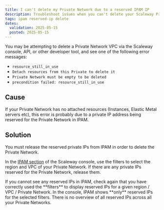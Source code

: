 ```yaml
---
title: I can't delete my Private Network due to a reserved IPAM IP
description: Troubleshoot issues when you can't delete your Scaleway Private Network due to a reserved IP address in IPAM.
tags: ipam reserved-ip delete
dates:
  validation: 2025-05-15
  posted: 2025-05-15
---
```



You may be attempting to delete a Private Network VPC via the Scaleway console, API, or other developer tool, and see one of the following error messages:

- `resource_still_in_use`
- `Detach resources from this Private to delete it`
- `Private Network must be empty to be deleted`
- `precondition failed: resource_still_in_use`

## Cause

If your Private Network has no attached resources (Instances, Elastic Metal servers etc), this error is probably due to a private IP address being reserved for the Private Network in IPAM.

## Solution

You must release the reserved private IPs from IPAM in order to delete the Private Network.

In the [IPAM section](https://account.scaleway.com/?service=elementsipam/) of the Scaleway console, use the filters to select the region and VPC of your Private Network. If there are any private IPs reserved for the Private Network, release them.

<Lightbox image={image} alt="A screenshot of the Scaleway console highlights the three dot menu next to a reserved private IP address in IPAM, with the 'Release IP' action" />

<Message type="tip">
If you cannot see any reserved IPs in IPAM, check again that you have correctly used the **filters** to display reserved IPs for a given region / VPC / Private Network. In the console, IPAM shows **only** reserved IPs for the selected filters. There is no overview of all reserved IPs across all your Private Networks.
</Message>